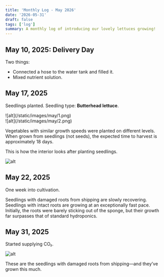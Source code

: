 ```yaml
---
title: 'Monthly Log - May 2026'
date: '2026-05-31'
draft: false
tags: ['log']
summary: A monthly log of introducing our lovely lettuces growing!
---
```


## May 10, 2025: Delivery Day

Two things:
- Connected a hose to the water tank and filled it.
- Mixed nutrient solution.

## May 17, 2025

Seedlings planted.
Seedling type: **Butterhead lettuce**.

<div className="-mx-2 flex flex-wrap overflow-hidden xl:-mx-2">
    <div className="my-1 w-full overflow-hidden px-2 xl:my-1 xl:w-1/2 xl:px-2">
        ![alt](/static/images/may/1.png)
    </div>
    <div className="my-1 w-full overflow-hidden px-2 xl:my-1 xl:w-1/2 xl:px-2">
        ![alt](/static/images/may/2.png)
    </div>
</div>

Vegetables with similar growth speeds were planted on different levels. When grown from seedlings (not seeds), the expected time to harvest is approximately 18 days.

This is how the interior looks after planting seedlings.

![alt](/static/images/may/3.png)

## May 22, 2025

One week into cultivation.

Seedlings with damaged roots from shipping are slowly recovering. 
Seedlings with intact roots are growing at an exceptionally fast pace. 
Initially, the roots were barely sticking out of the sponge, but their growth far surpasses that of standard hydroponics.

## May 31, 2025

Started supplying CO₂.

![alt](/static/images/may/4.png)

These are the seedlings with damaged roots from shipping—and they’ve grown this much.